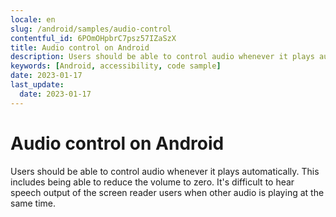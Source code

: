 ```yaml
---
locale: en
slug: /android/samples/audio-control
contentful_id: 6POmOHpbrC7psz57IZaSzX
title: Audio control on Android
description: Users should be able to control audio whenever it plays automatically.
keywords: [Android, accessibility, code sample]
date: 2023-01-17
last_update:
  date: 2023-01-17
---
```


# Audio control on Android

Users should be able to control audio whenever it plays automatically. This includes being able to reduce the volume to zero. It's difficult to hear speech output of the screen reader users when other audio is playing at the same time.

<CodeSample id="media-audio-control" framework="android" locale="en"/>
